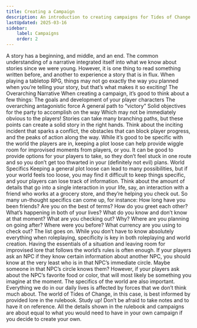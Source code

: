 ```yaml
---
title: Creating a Campaign
description: An introduction to creating campaigns for Tides of Change
lastUpdated: 2025-03-16
sidebar:
    label: Campaigns
    order: 2
---
```


A story has a beginning, and middle, and an end. The common understanding of a narrative integrated itself into what we know about stories since we were young. However, it is one thing to read something written before, and another to experience a story that is in flux. When playing a tabletop RPG, things may not go exactly the way you planned when you’re telling your story, but that’s what makes it so exciting!
The Overarching Narrative
	When creating a campaign, it’s good to think about a few things:
The goals and development of your player characters
The overarching antagonistic force
A general path to “victory”
Solid objectives for the party to accomplish on the way
Which may not be immediately obvious to the players!
	Stories can take many branching paths, but these points can create a solid story in the right hands. Think about the inciting incident that sparks a conflict, the obstacles that can block player progress, and the peaks of action along the way. While it’s good to be specific with the world the players are in, keeping a plot loose can help provide wiggle room for improvised moments from players, or you. It can be good to provide options for your players to take, so they don’t feel stuck in one route and so you don’t get too thwarted in your (definitely not evil) plans.
World Specifics
	Keeping a general plot loose can lead to many possibilities, but if your world feels too loose, you may find it difficult to keep things specific, and your players can lose track of information. Think about the amount of details that go into a single interaction in your life, say, an interaction with a friend who works at a grocery store, and they’re helping you check out. So many un-thought specifics can come up, for instance:
How long have you been friends?
Are you on the best of terms?
How do you greet each other?
What’s happening in both of your lives? What do you know and don’t know at that moment?
What are you checking out? Why?
Where are you planning on going after? Where were you before?
What currency are you using to check out?
	The list goes on. While you don’t have to know absolutely everything when roleplaying, specificity is key in both roleplaying and world creation. Having the essentials of a situation and leaving room for improvised lore that follows the world’s rules is often enough. If your players ask an NPC if they know certain information about another NPC, you should know at the very least who is in that NPC’s immediate circle. Maybe someone in that NPC’s circle knows them? However, if your players ask about the NPC’s favorite food or color, that will most likely be something you imagine at the moment.
	The specifics of the world are also important. Everything we do in our daily lives is affected by forces that we don’t think much about. The world of Tides of Change, in this case, is best informed by provided lore in the rulebook. Study up! Don’t be afraid to take notes and to have it on reference. All the details shown in the rulebook and campaigns are about equal to what you would need to have in your own campaign if you decide to create your own.
